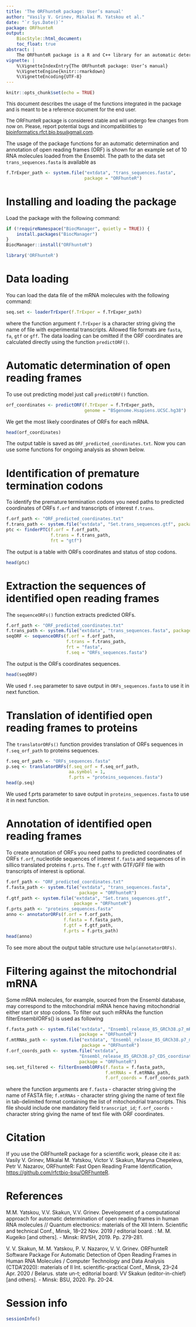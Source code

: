 ```yaml
---
title: 'The ORFhunteR package: User’s manual'
author: "Vasily V. Grinev, Mikalai M. Yatskou et al."
date: "`r Sys.Date()`"
package: ORFhunteR
output: 
    BiocStyle::html_document:
    toc_float: true
abstract: |
    The ORFhunteR package is a R and C++ library for an automatic determination and annotation of open reading frames (ORF) in a large set of RNA molecules. It efficiently implements the machine learning model based on vectorization of nucleotide sequences and the random forest classification algorithm. The ORFhunteR package consists of a set of functions written in the R language in conjunction with C++. The efficiency of the package was confirmed by the examples of the analysis of RNA molecules from the NCBI RefSeq and Ensembl databases. The package can be used in basic and applied biomedical research related to the study of the transcriptome of normal as well as altered (for example, cancer) human cells. 
vignette: |
    %\VignetteIndexEntry{The ORFhunteR package: User’s manual}
    %\VignetteEngine{knitr::rmarkdown}
    %\VignetteEncoding{UTF-8}
---
```


```r
knitr::opts_chunk$set(echo = TRUE)
```

<font size="2">This document describes the usage of the functions integrated in the package and is meant to be a reference document for the end user. </font>

<font size="2">The ORFhunteR package is considered stable and will undergo few changes from now on. Please, report potential bugs and incompatibilities to <bioinformatics.rfct.bio.bsu@gmail.com>. </font>

The usage of the package functions for an automatic determination and annotation of open reading frames (ORF) is shown for an example set of 10 RNA molecules loaded from the Ensembl. The path to the data set `trans_sequences.fasta` is available as
```r
f.TrExper_path <- system.file("extdata", "trans_sequences.fasta",
                              package = "ORFhunteR")
```

# Installing and loading the package
Load the package with the following command:
```r
if (!requireNamespace("BiocManager", quietly = TRUE)) { 
    install.packages("BiocManager")
}
BiocManager::install("ORFhunteR")
```
```r
library('ORFhunteR')
```

# Data loading
You can load the data file of the mRNA molecules with the following command:
```r
seq.set <- loaderTrExper(f.TrExper = f.TrExper_path)
```
where the function argument `f.TrExper` is a character string giving the name of file with experimental transcripts. Allowed file formats are `fasta`, `fa`, `gtf` or `gff`.
The data loading can be omitted if the ORF coordinates are calculated directly using the function `predictORF()`.

# Automatic determination of open reading frames
To use out predicting model just call `predictORF()` function.
```r
orf_coordinates <- predictORF(f.TrExper = f.TrExper_path, 
                              genome = "BSgenome.Hsapiens.UCSC.hg38")
```
We get the most likely coordinates of ORFs for each mRNA.
```r
head(orf_coordinates)
```
The output table is saved as `ORF_predicted_coordinates.txt`. Now you can use some functions for ongoing analysis as shown below.

# Identification of premature termination codons  
To identify the premature termination codons you need paths to predicted coordinates of ORFs `f.orf` and transcripts of interest `f.trans`.
```r
f.orf_path <- "ORF_predicted_coordinates.txt"
f.trans_path <- system.file("extdata", "Set.trans_sequences.gtf", package = "ORFhunteR")
ptc <- finderPTC(f.orf = f.orf_path,
                 f.trans = f.trans_path,
                 frt = "gtf")
```
The output is a table with ORFs coordinates and status of stop codons.
```r
head(ptc)
```

# Extraction the sequences of identified open reading frames
The `sequenceORFs()` function extracts predicted ORFs. 
```r
f.orf_path <- "ORF_predicted_coordinates.txt"
f.trans_path <- system.file("extdata", "trans_sequences.fasta", package = "ORFhunteR")
seqORF <- sequenceORFs(f.orf = f.orf_path,
                       f.trans = f.trans_path,
                       frt = "fasta",
                       f.seq = "ORFs_sequences.fasta")
```
The output is the ORFs coordinates sequences.
```r
head(seqORF)
```
We used `f.seq` parameter to save output in `ORFs_sequences.fasta` to use it in next function.

# Translation of identified open reading frames to proteins
The `translatorORFs()` function provides translation of ORFs sequences in `f.seq_orf_path` to proteins sequences.
```r
f.seq_orf_path <- "ORFs_sequences.fasta"
p.seq <- translatorORFs(f.seq_orf = f.seq_orf_path, 
                        aa.symbol = 1, 
                        f.prts = "proteins_sequences.fasta")
head(p.seq)
```
We used f.prts parameter to save output in `proteins_sequences.fasta` to use it in next function.

# Annotation of identified open reading frames
To create annotation of ORFs you need paths to predicted coordinates of ORFs `f.orf`,   nucleotide sequences of interest `f.fasta` and sequences of in sillico translated proteins `f.prts`. The `f.gtf` with GTF/GFF file with transcripts of interest is optional.
```r
f.orf_path <- "ORF_predicted_coordinates.txt"
f.fasta_path <- system.file("extdata", "trans_sequences.fasta",                   
                            package = "ORFhunteR")
f.gtf_path <- system.file("extdata", "Set.trans_sequences.gtf", 
                          package = "ORFhunteR")
f.prts_path <- "proteins_sequences.fasta"
anno <- annotatorORFs(f.orf = f.orf_path,
                      f.fasta = f.fasta_path,
                      f.gtf = f.gtf_path,
                      f.prts = f.prts_path)
head(anno)
```
To see more about the output table structure use `help(annotatorORFs)`.

# Filtering against the mitochondrial mRNA
Some mRNA molecules, for example, sourced from the Ensembl database, may correspond to the mitochondrial mRNA hence having mitochondrial either start or stop codons. To filter out such mRNAs the function filterEnsemblORFs() is used as following
```r
f.fasta_path <- system.file("extdata", "Ensembl_release_85_GRCh38.p7_mRNAs_ex.fasta",
                            package = "ORFhunteR")
f.mtRNAs_path <- system.file("extdata", "Ensembl_release_85_GRCh38.p7_mitochondrial_RNAs.txt", 
                             package = "ORFhunteR")
f.orf_coords_path <- system.file("extdata",
                            "Ensembl_release_85_GRCh38.p7_CDS_coordinates_of_mRNAs.txt",
                            package = "ORFhunteR")
seq.set_filtered <- filterEnsemblORFs(f.fasta = f.fasta_path,
                                      f.mtRNAs = f.mtRNAs_path,
                                      f.orf_coords = f.orf_coords_path)
```
where the function arguments are `f.fasta` - character string giving the name of FASTA file; `f.mtRNAs` - character string giving the name of text file in tab-delimited format containing the list of mitochondrial transcripts. This file should include one mandatory field `transcript_id`; `f.orf_coords` - character string giving the name of text file with ORF coordinates.

# Citation
If you use the ORFhunteR package for a scientific work, please cite it as: 
Vasily V. Grinev, Mikalai M. Yatskou, Victor V. Skakun, Maryna Chepeleva, Petr V. Nazarov, ORFhunteR: Fast Open Reading Frame Identification, <https://github.com/rfctbio-bsu/ORFhunteR>.

# References 
M.M. Yatskou, V.V. Skakun, V.V. Grinev. Development of a computational approach for automatic determination of open reading frames in human RNA molecules // Quantum electronics: materials of the XII Intern. Scientific and technical Conf., Minsk, 18–22 Nov. 2019 / editorial board. : M. M. Kugeiko [and others]. - Minsk: RIVSH, 2019. Pp. 279-281.

V. V. Skakun, M. M. Yatskou, P. V. Nazarov, V. V. Grinev. ORFhunteR Software Package For Automatic Detection of Open Reading Frames in Human RNA Molecules / Computer Technology and Data Analysis (CTDA'2020): materials of II Int. scientific-practical Conf., Minsk, 23–24 Apr. 2020 / Belarus. state un-t; editorial board: VV Skakun (editor-in-chief) [and others]. - Minsk: BSU, 2020. Pp. 20-24.

# Session info {.unnumbered}
```r
sessionInfo()
```